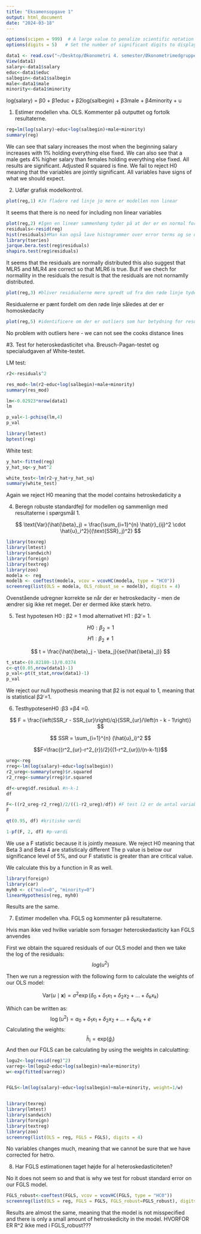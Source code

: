```yaml
---
title: "Eksamensopgave 1"
output: html_document
date: "2024-03-18"
---
```



```r
options(scipen = 999)  # A large value to penalize scientific notation
options(digits = 5)   # Set the number of significant digits to display
```


```r
data1 <- read.csv("~/Desktop/Økonometri 4. semester/Økonometrimedgruppen/data1.csv")
View(data1)
salary<-data1$salary
educ<-data1$educ
salbegin<-data1$salbegin
male<-data1$male
minority<-data1$minority
```

log(salary) = β0 + β1educ + β2log(salbegin) + β3male + β4minority + u





1. Estimer modellen vha. OLS. Kommenter på outputtet og fortolk resultaterne.
```r
reg=lm(log(salary)~educ+log(salbegin)+male+minority)
summary(reg)
```
We can see that salary increases the most when the beginning salary increases with 1% holding everything else fixed.
We can also see that a male gets 4% higher salary than females holding everything else fixed. All results are significant. Adjusted R squared is fine.
We fail to reject H0 meaning that the variables are jointly significant. All variables have signs of what we should expect.


2. Udfør grafisk modelkontrol.
```r
plot(reg,1) #Jo fladere rød linje jo mere er modellen non linear
```
It seems that there is no need for including non linear variables


```r
plot(reg,2) #Igen en lineær sammenhæng tyder på at der er en normal fordeling
residuals<-resid(reg)
hist(residuals)#Man kan også lave histogrammer over error terms og se om de er normally distributed
library(tseries)
jarque.bera.test(reg$residuals)
shapiro.test(reg$residuals)
```
It seems that the residuals are normally distributed this also suggest that MLR5 and MLR4 are correct so that MLR6 is true. But if we chech for normallity in the residuals the result is that the residuals are not nornamlly distributed. 



```r
plot(reg,3) #bliver residualerne mere spredt ud fra den røde linje tyder det på at der ikke er homoskedacity
```
Residualerne er pænt fordelt om den røde linje således at der er homoskedacity


```r
plot(reg,5) #identificere om der er outliers som har betydning for resultatet
```
No problem with outliers here - we can not see the cooks distance lines


#3. Test for heteroskedasticitet vha. Breusch-Pagan-testet og specialudgaven af White-testet.

LM test:
```r
r2<-residuals^2

res_mod<-lm(r2~educ+log(salbegin)+male+minority)
summary(res_mod)

```

```r
lm<-0.02923*nrow(data1)
lm

p_val<-1-pchisq(lm,4)
p_val

```

```r
library(lmtest)
bptest(reg)
```

White test:
```r
y_hat<-fitted(reg)
y_hat_sq<-y_hat^2
```

```r
white_test<-lm(r2~y_hat+y_hat_sq)
summary(white_test)
```
Again we reject H0 meaning that the model contains hetroskedaticity
a

4. Beregn robuste standardfejl for modellen og sammenlign med resultaterne i spørgsmål 1.

$$
\text{Var}(\hat{\beta}_j) = \frac{\sum_{i=1}^{n} \hat{r}_{ij}^2 \cdot \hat{u}_i^2}{(\text{SSR}_j)^2}
$$



```r
library(texreg)
library(lmtest)
library(sandwich)
library(foreign)
library(textreg)
library(zoo)
modela <- reg
modelb <- coeftest(modela, vcov = vcovHC(modela, type = "HC0"))
screenreg(list(OLS = modela, OLS_robust_se = modelb), digits = 4)
```
Ovenstående udregner korrekte se når der er hetroskedacity - men de ændrer sig ikke ret meget.
Der er dermed ikke stærk hetro.


5. Test hypotesen H0 : β2 = 1 mod alternativet H1 : β2 ̸= 1.


$$H0:β_2 = 1$$
$$H1:β_2 \neq1$$


$$
t = \frac{\hat{\beta}_j - \beta_j}{se(\hat{\beta}_j)}
$$



```r
t_stat<-(0.82180-1)/0.0374
c<-qt(0.05,nrow(data1)-1)
p_val<-pt(t_stat,nrow(data1)-1)
p_val
```

We reject our null hypothesis meaning that β2 is not equal to 1, meaning that is statistical β2 ̸=1.

6. TesthypotesenH0 :β3 =β4 =0.

$$
F = \frac{\left(SSR_r - SSR_{ur}\right)/q}{SSR_{ur}/\left(n - k - 1\right)}
$$


$$
SSR = \sum_{i=1}^{n} (\hat{u}_i)^2
$$


$$F=\frac{(r^2_{ur}-r^2_{r})/2}{(1-r^2_{ur})/(n-k-1)}$$




```r
ureg<-reg
rreg<-lm(log(salary)~educ+log(salbegin))
r2_ureg<-summary(ureg)$r.squared
r2_rreg<-summary(rreg)$r.squared

df<-ureg$df.residual #n-k-1
df

F<-((r2_ureg-r2_rreg)/2/((1-r2_ureg)/df)) #F test (2 er de antal variable vi fjerne i restricted)
F

qt(0.95, df) #kritiske værdi

1-pf(F, 2, df) #p-værdi

```
We use a F statistic because it is jointly measure.
We reject H0 meaning that Beta 3 and Beta 4 are statisticaly different
The p value is below our significance level of 5%, and our F statistic is greater than are critical value. 

We calculate this by a function in R as well.
```r
library(foreign)
library(car)
myh0 <- c("male=0", "minority=0")
linearHypothesis(reg, myh0)
```
Results are the same.


7. Estimer modellen vha. FGLS og kommenter på resultaterne.

Hvis man ikke ved hvilke variable som forsager heteroskedasticity kan FGLS anvendes

First we obtain the squared residuals of our OLS model and then we take the log of the residuals: 
$$log(u^2)$$
 
Then we run a regression with the following form to calculate the weights of our OLS model:

$$
\text{Var}(u \mid \mathbf{x}) = \sigma^2 \exp\left(\delta_0 + \delta_1 x_1 + \delta_2 x_2 + \ldots + \delta_k x_k \right)
$$


Which can be written as:
$$\log(u^2) = a_0 + \delta_1 x_1 + \delta_2 x_2 + \ldots + \delta_k x_k + e$$
Calculating the weights:
$$\hat{h}_i=\text{exp}(\hat{g}_i)$$
And then our FGLS can be calculating by using the weights in calculatting:

```r
logu2<-log(resid(reg)^2)
varreg<-lm(logu2~educ+log(salbegin)+male+minority)
w<-exp(fitted(varreg))


FGLS<-lm(log(salary)~educ+log(salbegin)+male+minority, weight=1/w)


library(texreg)
library(lmtest)
library(sandwich)
library(foreign)
library(textreg)
library(zoo)
screenreg(list(OLS = reg, FGLS = FGLS), digits = 4)

```
No variables changes much, meaning that we cannot be sure that we have corrected for hetro.



8. Har FGLS estimationen taget højde for al heteroskedasticiteten?

No it does not seem so and that is why we test for robust standard error on our FGLS model. 

```r
FGLS_robust<-coeftest(FGLS, vcov = vcovHC(FGLS, type = "HC0"))
screenreg(list(OLS = reg, FGLS = FGLS, FGLS_robust=FGLS_robust), digits = 4)
```
Results are almost the same, meaning that the model is not misspecified and there is only a small amount of hetroskedicity in the model.
HVORFOR ER R^2 ikke med i FGLS_robust???






